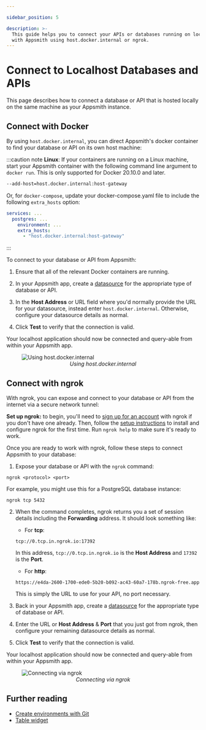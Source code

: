```yaml
---

sidebar_position: 5

description: >-
  This guide helps you to connect your APIs or databases running on localhost
  with Appsmith using host.docker.internal or ngrok.
---
```


# Connect to Localhost Databases and APIs

This page describes how to connect a database or API that is hosted locally on the same machine as your Appsmith instance.


<Tabs>
 <TabItem label="Docker" value="docker">


## Connect with Docker

By using `host.docker.internal`, you can direct Appsmith's docker container to find your database or API on its own host machine:

<VideoEmbed host="youtube" videoId="4XlgsVekzhI" title="Connect to databases/APIs running on localhost" caption="Connect to databases/APIs running on localhost"/>

:::caution note
**Linux**: If your containers are running on a Linux machine, start your Appsmith container with the following command line argument to `docker run`. This is only supported for Docker 20.10.0 and later.

```bash
--add-host=host.docker.internal:host-gateway
```

Or, for `docker-compose`, update your docker-compose.yaml file to include the following `extra_hosts` option:

```yml
services: ...
  postgres: ...
    environment: ...
    extra_hosts:
      - "host.docker.internal:host-gateway"
```

:::

To connect to your database or API from Appsmith:

1. Ensure that all of the relevant Docker containers are running.

2. In your Appsmith app, create a [datasource](/core-concepts/connecting-to-data-sources) for the appropriate type of database or API.

3. In the **Host Address** or URL field where you'd normally provide the URL for your datasource, instead enter `host.docker.internal`. Otherwise, configure your datasource details as normal.

4. Click **Test** to verify that the connection is valid.

Your localhost application should now be connected and query-able from within your Appsmith app.

<figure>
  <img src="/img/local_db_config.png" style={{width: "100%", height: "auto"}} alt="Using host.docker.internal" />
  <figcaption align="center"><i>Using host.docker.internal</i></figcaption>
</figure>

 </TabItem>

 <TabItem label="ngrok" value="ngrok">


## Connect with ngrok

With ngrok, you can expose and connect to your database or API from the internet via a secure network tunnel:

<VideoEmbed host="youtube" videoId="IUX2rXmS17E" title="Connect to localhost using ngrok" caption="Connect to localhost using ngrok"/>

**Set up ngrok:** to begin, you'll need to [sign up for an account](https://dashboard.ngrok.com/signup) with ngrok if you don't have one already. Then, follow the [setup instructions](https://dashboard.ngrok.com/get-started/setup) to install and configure ngrok for the first time. Run `ngrok help` to make sure it's ready to work.

Once you are ready to work with ngrok, follow these steps to connect Appsmith to your database:

1. Expose your database or API with the ```ngrok``` command:
  ```
  ngrok <protocol> <port>
  ```
  For example, you might use this for a PostgreSQL database instance:
  ```
  ngrok tcp 5432
  ```

2. When the command completes, ngrok returns you a set of session details including the **Forwarding** address. It should look something like:
    * For **tcp**:
    ```
    tcp://0.tcp.in.ngrok.io:17392
    ```
    In this address, `tcp://0.tcp.in.ngrok.io` is the **Host Address** and `17392` is the **Port**.

    * For **http**:
    ```
    https://e4da-2600-1700-ede0-5b20-b092-ac43-60a7-178b.ngrok-free.app
    ```
    This is simply the URL to use for your API, no port necessary.

3. Back in your Appsmith app, create a [datasource](/core-concepts/connecting-to-data-sources) for the appropriate type of database or API.

4. Enter the URL or **Host Address** & **Port** that you just got from ngrok, then configure your remaining datasource details as normal.

5. Click **Test** to verify that the connection is valid.

Your localhost application should now be connected and query-able from within your Appsmith app.

<figure>
  <img src="/img/ngrok-config-example.png" style={{width: "100%", height: "auto"}} alt="Connecting via ngrok" />
  <figcaption align="center"><i>Connecting via ngrok</i></figcaption>
</figure>

 </TabItem>
</Tabs>

## Further reading

* [Create environments with Git](/advanced-concepts/version-control-with-git/environments-with-git)
* [Table widget](/reference/widgets/table)
